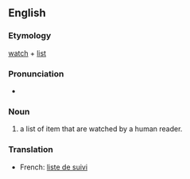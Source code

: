 {{selfref|For help on watchlist, see [[m:Watchlist|Watchlist]] on Meta-Wiki.}}
==English==

===Etymology===
[[watch]] + [[list]]

===Pronunciation===
*{{audio|en-us-watchlist.ogg|Audio (US)}}


===Noun===
{{wikipedia}}{{en-noun}}
#a list of item that are watched by a human reader.

===Translation===
{{top}}
*French: [[liste de suivi]]
{{bottom}}